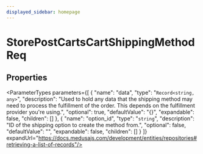 ```yaml
---
displayed_sidebar: homepage
---
```



# StorePostCartsCartShippingMethodReq

## Properties

<ParameterTypes parameters={[
  {
    "name": "data",
    "type": "`Record<string, any>`",
    "description": "Used to hold any data that the shipping method may need to process the fulfillment of the order. This depends on the fulfillment provider you're using.",
    "optional": true,
    "defaultValue": "{}",
    "expandable": false,
    "children": []
  },
  {
    "name": "option_id",
    "type": "`string`",
    "description": "ID of the shipping option to create the method from.",
    "optional": false,
    "defaultValue": "",
    "expandable": false,
    "children": []
  }
]} expandUrl="https://docs.medusajs.com/development/entities/repositories#retrieving-a-list-of-records"/>
